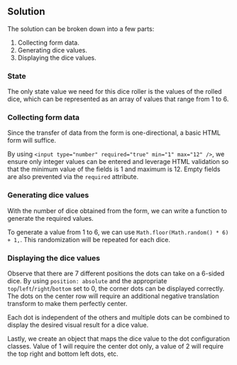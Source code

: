 ## Solution

The solution can be broken down into a few parts:

1. Collecting form data.
1. Generating dice values.
1. Displaying the dice values.

### State

The only state value we need for this dice roller is the values of the rolled dice, which can be represented as an array of values that range from 1 to 6.

### Collecting form data

Since the transfer of data from the form is one-directional, a basic HTML form will suffice.

By using `<input type="number" required="true" min="1" max="12" />`, we ensure only integer values can be entered and leverage HTML validation so that the minimum value of the fields is 1 and maximum is 12. Empty fields are also prevented via the `required` attribute.

### Generating dice values

With the number of dice obtained from the form, we can write a function to generate the required values.

To generate a value from 1 to 6, we can use `Math.floor(Math.random() * 6) + 1,`. This randomization will be repeated for each dice.

### Displaying the dice values

Observe that there are 7 different positions the dots can take on a 6-sided dice. By using `position: absolute` and the appropriate `top`/`left`/`right`/`bottom` set to 0, the corner dots can be displayed correctly. The dots on the center row will require an additional negative translation transform to make them perfectly center.

Each dot is independent of the others and multiple dots can be combined to display the desired visual result for a dice value.

Lastly, we create an object that maps the dice value to the dot configuration classes. Value of 1 will require the center dot only, a value of 2 will require the top right and bottom left dots, etc.
